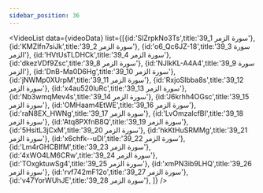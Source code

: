 ```yaml
---
sidebar_position: 36
---
```


<VideoList data={videoData} list={[{id:'SlZrpkNo3Ts',title:'39_1 سورة الزمر'},
{id:'KMZIfn7siJk',title:'39_2 سورة الزمر'},
{id:'o6_Qc6JZ-18',title:'39_3 سورة الزمر'},
{id:'HVtUsTLDHCk',title:'39_4 سورة الزمر'},
{id:'dkezVDf9Zsc',title:'39_8 سورة الزمر'},
{id:'NJlkKL-A4A4',title:'39_9 سورة الزمر'},
{id:'DnB-Ma0D6Hg',title:'39_10 سورة الزمر'},
{id:'jNWMp0XUrpM',title:'39_11 سورة الزمر'},
{id:'RxjoSIbba8s',title:'39_12 سورة الزمر'},
{id:'x4au520luRc',title:'39_13 سورة الزمر'},
{id:'Nb3wmqMev4s',title:'39_14 سورة الزمر'},
{id:'J6krhh4OGsc',title:'39_15 سورة الزمر'},
{id:'OMHaam4EtWE',title:'39_16 سورة الزمر'},
{id:'raN8EX_HWNg',title:'39_17 سورة الزمر'},
{id:'LvOmzalcfBI',title:'39_18 سورة الزمر'},
{id:'Atq8PXfnB8Q',title:'39_19 سورة الزمر'},
{id:'5HsitL3jCxM',title:'39_20 سورة الزمر'},
{id:'hkKtHuSRMMg',title:'39_21 سورة الزمر'},
{id:'x6chfk--uDI',title:'39_22 سورة الزمر'},
{id:'Lm4rGHCBlfM',title:'39_23 سورة الزمر'},
{id:'4xWO4LM6CRw',title:'39_24 سورة الزمر'},
{id:'TOxgktuwSg4',title:'39_25 سورة الزمر'},
{id:'xmPN3ib9LHQ',title:'39_26 سورة الزمر'},
{id:'rvf742mF12o',title:'39_27 سورة الزمر'},
{id:'v47YorWUhJE',title:'39_28 سورة الزمر'},
]}
/>
